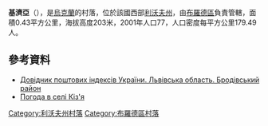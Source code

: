 {{coord|50|14|58|N|25|9|41|E|scale:100000|display=title}}

'''基濟亞'''（{{lang-uk|Кіз'я}}），是[[烏克蘭|烏克蘭]]的村落，位於該國西部[[利沃夫州|利沃夫州]]，由[[布羅德區|布羅德區]]負責管轄，面積0.43平方公里，海拔高度203米，2001年人口77，人口密度每平方公里179.49人。

==參考資料==
*[http://www.uaidx.com/13/281/index Довідник поштових індексів України. Львівська область. Бродівський район]{{Wayback|url=http://www.uaidx.com/13/281/index |date=20160202002802 }}
* [http://weather.in.ua/ua/l'vovskaja/10540 Погода в селі Кіз'я]{{Wayback|url=http://weather.in.ua/ua/l%27vovskaja/10540 |date=20160303184641 }}

{{DEFAULTSORT:Кіз'я}}
[[Category:利沃夫州村落|Category:利沃夫州村落]]
[[Category:布羅德區村落|Category:布羅德區村落]]


{{Lviv-geo-stub}}